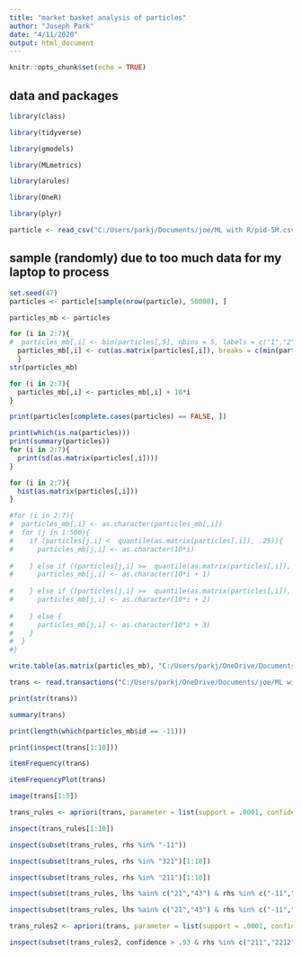 ---
title: "market basket analysis of particles"
author: "Joseph Park"
date: "4/11/2020"
output: html_document
---

```{r setup, include=FALSE}
knitr::opts_chunk$set(echo = TRUE)
```

## data and packages

```{r}

library(class)

library(tidyverse)

library(gmodels)

library(MLmetrics)

library(arules)

library(OneR)

library(plyr)

```

```{r}
particle <- read_csv("C:/Users/parkj/Documents/joe/ML with R/pid-5M.csv")
```
## sample (randomly) due to too much data for my laptop to process
```{r}
set.seed(47)
particles <- particle[sample(nrow(particle), 50000), ]

particles_mb <- particles

for (i in 2:7){
#  particles_mb[,i] <- bin(particles[,5], nbins = 5, labels = c("1","2","3","4","5"), method = "content")
  particles_mb[,i] <- cut(as.matrix(particles[,i]), breaks = c(min(particles[,i]) - 0.001, quantile(as.matrix(particles[,i]), .25), quantile(as.matrix(particles[,i]), .5) + 0.00002, quantile(as.matrix(particles[,i]), .75) + 0.00003, max(particles[,i])) + 0.00004, labels = FALSE)
  }
str(particles_mb)

for (i in 2:7){
  particles_mb[,i] <- particles_mb[,i] + 10*i
}
```
```{r}
print(particles[complete.cases(particles) == FALSE, ])

print(which(is.na(particles)))
print(summary(particles))
for (i in 2:7){
  print(sd(as.matrix(particles[,i])))
}


```
```{r}
for (i in 2:7){
  hist(as.matrix(particles[,i]))
}
```
```{r}
#for (i in 2:7){
#  particles_mb[,i] <- as.character(particles_mb[,i])
#  for (j in 1:500){
#    if (particles[j,i] <  quantile(as.matrix(particles[,i]), .25)){
#      particles_mb[j,i] <- as.character(10*i)
      
#    } else if ((particles[j,i] >=  quantile(as.matrix(particles[,i]), .25)) & (particles[j,i] <  quantile(as.matrix(particles[,i]), .5))){
#      particles_mb[j,i] <- as.character(10*i + 1)
      
#    } else if ((particles[j,i] >=  quantile(as.matrix(particles[,i]), .5)) & (particles[j,i] <  quantile(as.matrix(particles[,i]), .75))){
#      particles_mb[j,i] <- as.character(10*i + 2)
      
#    } else {
#      particles_mb[j,i] <- as.character(10*i + 3)
#    } 
#  }
#}
```
```{r}
write.table(as.matrix(particles_mb), "C:/Users/parkj/OneDrive/Documents/joe/ML with R/particles_mb.csv", sep=",", col.names=F, row.names=F)

trans <- read.transactions("C:/Users/parkj/OneDrive/Documents/joe/ML with R/particles_mb.csv", sep = ",", rm.duplicates = FALSE)

print(str(trans))

summary(trans)
```
```{r}
print(length(which(particles_mb$id == -11)))

print(inspect(trans[1:10]))
```
```{r}
itemFrequency(trans)

itemFrequencyPlot(trans)
```
```{r}


image(trans[1:5])

trans_rules <- apriori(trans, parameter = list(support = .0001, confidence = .99, minlen = 1)) 

```
```{r}
inspect(trans_rules[1:10])

```
```{r}
inspect(subset(trans_rules, rhs %in% "-11"))

```
```{r}

inspect(subset(trans_rules, rhs %in% "321")[1:10])
```
```{r}

inspect(subset(trans_rules, rhs %in% "211")[1:10])
```
```{r}
inspect(subset(trans_rules, lhs %ain% c("21","43") & rhs %in% c("-11","321","2212","211"))[1:10])

```

```{r}
inspect(subset(trans_rules, lhs %ain% c("21","43") & rhs %in% c("-11","321","2212")))

```


```{r}
trans_rules2 <- apriori(trans, parameter = list(support = .0001, confidence = .5, minlen = 1, maxlen = 2))
```

```{r}
inspect(subset(trans_rules2, confidence > .93 & rhs %in% c("211","2212","321","-11")))
```